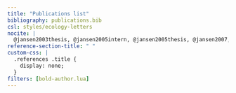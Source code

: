 ---
title: "Publications list"
bibliography: publications.bib
csl: styles/ecology-letters
nocite: |
  @jansen2003thesis, @jansen2005intern, @jansen2005thesis, @jansen2007, @jansen2012, @jansen2013, @jansen2013thesis, @manser2014, @townsend2017, @akinyi2019, @habig2019, @levy2020, @grieneisen2020, @grieneisen2021, @bjork2022, @gordon2023, @paietta2023, @roche2023, @weibel2024
reference-section-title: " "  
custom-css: |
  .references .title {
    display: none;
  }
filters: [bold-author.lua]
---




<!-- As point make bold author name. This would be so cool -->
<!-- At some point be inspired by https://github.com/jhelvy/jhelvy_quarto/blob/main/research.qmd -->
